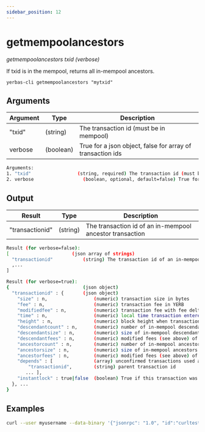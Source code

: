 ```yaml
---
sidebar_position: 12
---
```



# getmempoolancestors

_getmempoolancestors txid (verbose)_

If txid is in the mempool, returns all in-mempool ancestors.

`yerbas-cli getmempoolancestors "mytxid" `

<!-- <ReactPlayer playing controls url={[
    {src: `${require('./assets/placeholder.webm').default}`, type: 'video/webm'}]} /> -->

## Arguments

| Argument | Type      | Description                                                |
| -------- | --------- | ---------------------------------------------------------- |
| "txid"   | (string)  | The transaction id (must be in mempool)                    |
| verbose  | (boolean) | True for a json object, false for array of transaction ids |

```bash
Arguments:
1. "txid"                 (string, required) The transaction id (must be in mempool)
2. verbose                  (boolean, optional, default=false) True for a json object, false for array of transaction ids
```

## Output

| Result          | Type     | Description                                              |
| --------------- | -------- | -------------------------------------------------------- |
| "transactionid" | (string) | The transaction id of an in-mempool ancestor transaction |

```bash
Result (for verbose=false):
[                       (json array of strings)
  "transactionid"           (string) The transaction id of an in-mempool ancestor transaction
  ,...
]

Result (for verbose=true):
{                           (json object)
  "transactionid" : {       (json object)
    "size" : n,                 (numeric) transaction size in bytes
    "fee" : n,                  (numeric) transaction fee in YERB
    "modifiedfee" : n,          (numeric) transaction fee with fee deltas used for mining priority
    "time" : n,                 (numeric) local time transaction entered pool in seconds since 1 Jan 1970 GMT
    "height" : n,               (numeric) block height when transaction entered pool
    "descendantcount" : n,      (numeric) number of in-mempool descendant transactions (including this one)
    "descendantsize" : n,       (numeric) size of in-mempool descendants (including this one)
    "descendantfees" : n,       (numeric) modified fees (see above) of in-mempool descendants (including this one)
    "ancestorcount" : n,        (numeric) number of in-mempool ancestor transactions (including this one)
    "ancestorsize" : n,         (numeric) size of in-mempool ancestors (including this one)
    "ancestorfees" : n,         (numeric) modified fees (see above) of in-mempool ancestors (including this one)
    "depends" : [               (array) unconfirmed transactions used as inputs for this transaction
        "transactionid",        (string) parent transaction id
       ... ],
    "instantlock" : true|false  (boolean) True if this transaction was locked via InstantSend
  }, ...
}
```

## Examples

```bash
curl --user myusername --data-binary '{"jsonrpc": "1.0", "id":"curltest", "method": "getmempoolancestors", "params": ["mytxid"] }' -H 'content-type: text/plain;' http://127.0.0.1:9998/
```
